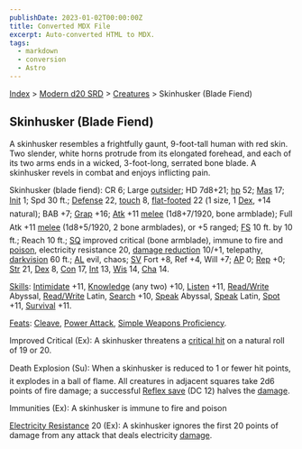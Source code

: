 ```yaml
---
publishDate: 2023-01-02T00:00:00Z
title: Converted MDX File
excerpt: Auto-converted HTML to MDX.
tags:
  - markdown
  - conversion
  - Astro
---
```


[Index](-index) > [Modern d20 SRD](modern-d20-srd-index) > [Creatures](modern-d20-srd-creatures-index) > Skinhusker (Blade Fiend)

## Skinhusker (Blade Fiend)

A skinhusker resembles a frightfully gaunt, 9-foot-tall human with red skin. Two slender, white horns protrude from its elongated forehead, and each of its two arms ends in a wicked, 3-foot-long, serrated bone blade. A skinhusker revels in combat and enjoys inflicting pain.

Skinhusker (blade fiend): CR 6; Large [outsider](modern-d20-srd-creature-types-outsider); HD 7d8+21; [hp](modern-d20-srd-combat-hit-points) 52; [Mas](modern-d20-srd-creatures-creature-overview) 17; [Init](modern-d20-srd-combat-initiative) 1; Spd 30 ft.; [Defense](modern-d20-srd-combat-defense) 22, [touch](modern-d20-srd-combat-attack-actions) 8, [flat-footed](modern-d20-srd-combat-surprise) 22 (1 size, 1 [Dex](modern-d20-srd-basics-ability-scores), +14 natural); BAB +7; [Grap](modern-d20-srd-combat-grapple) +16; [Atk](modern-d20-srd-combat-attack-roll) +11 [melee](modern-d20-srd-combat-attack-roll) (1d8+7/1920, bone armblade); Full Atk +11 [melee](modern-d20-srd-combat-attack-roll) (1d8+5/1920, 2 bone armblades), or +5 ranged; [FS](modern-d20-srd-creatures-creature-overview) 10 ft. by 10 ft.; Reach 10 ft.; [SQ](modern-d20-srd-creatures-creature-overview) improved critical (bone armblade), immune to fire and [poison](modern-d20-srd-special-abilities-poison), electricity resistance 20, [damage reduction](modern-d20-srd-special-abilities-damage-reduction) 10/+1, telepathy, [darkvision](modern-d20-srd-special-abilities-darkvision) 60 ft.; [AL](modern-d20-srd-basics-allegiances) evil, chaos; [SV](modern-d20-srd-basics-saving-throws) Fort +8, Ref +4, Will +7; [AP](modern-d20-srd-creatures-creature-overview) 0; [Rep](modern-d20-srd-creatures-creature-overview) +0; [Str](modern-d20-srd-basics-ability-scores) 21, [Dex](modern-d20-srd-basics-ability-scores) 8, [Con](modern-d20-srd-basics-ability-scores) 17, [Int](modern-d20-srd-basics-ability-scores) 13, [Wis](modern-d20-srd-basics-ability-scores) 14, [Cha](modern-d20-srd-basics-ability-scores) 14.

[Skills](modern-d20-srd-skills-index): [Intimidate](modern-d20-srd-skills-intimidate) +11, [Knowledge](modern-d20-srd-skills-knowledge) (any two) +10, [Listen](modern-d20-srd-skills-listen) +11, [Read/Write](modern-d20-srd-skills-read-write-language) Abyssal, [Read/Write](modern-d20-srd-skills-read-write-language) Latin, [Search](modern-d20-srd-skills-search) +10, [Speak](modern-d20-srd-skills-speak-language) Abyssal, [Speak](modern-d20-srd-skills-speak-language) Latin, [Spot](modern-d20-srd-skills-spot) +11, [Survival](modern-d20-srd-skills-survival) +11.

[Feats](modern-d20-srd-feats-index): [Cleave](modern-d20-srd-feats-cleave), [Power Attack](modern-d20-srd-feats-power-attack), [Simple Weapons Proficiency](modern-d20-srd-feats-simple-weapons-proficiency).

Improved Critical (Ex): A skinhusker threatens a [critical
hit](modern-d20-srd-combat-critical-hits) on a natural roll of 19 or 20.

Death Explosion (Su): When a skinhusker is reduced to 1 or fewer hit points, it explodes in a ball of flame. All creatures in adjacent squares take 2d6 points of fire damage; a successful [Reflex
save](modern-d20-srd-basics-saving-throws) (DC 12) halves the [damage](modern-d20-srd-combat-damage).

Immunities (Ex): A skinhusker is immune to fire and poison

[Electricity
Resistance](modern-d20-srd-special-abilities-resistance-to-energy) 20 (Ex): A skinhusker ignores the first 20 points of damage from any attack that deals electricity [damage](modern-d20-srd-combat-damage).
